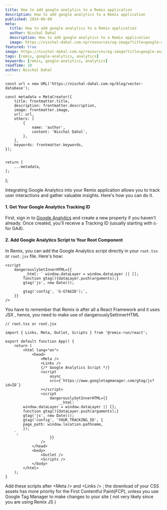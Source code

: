 ```yaml
---
title: How to add google analytics to a Remix application
description: How to add google analytics to a Remix application
published: 2024-08-09
meta:
  title: How to add google analytics to a Remix application
  author: Nischal Dahal
  description: How to add google analytics to a Remix application
  image: https://nischal-dahal.com.np/resources/og-image?title=google-analytics-in-remix&description=google-analytics
featured: true
image: https://nischal-dahal.com.np/resources/og-image?title=google-analytics-in-remix&description=google-analytics
tags: [remix, google-analytics, analytics]
keywords: [remix, google-analytics, analytics]
readTime: 10
author: Nischal Dahal
---
```




    const url = new URL('https://nischal-dahal.com.np/blog/vector-database');

    const metadata = MetaCreator({
    	title: frontmatter.title,
    	description: frontmatter.description,
    	image: frontmatter.image,
    	url: url,
    	others: [
    		{
    			name: 'author',
    			content: 'Nischal Dahal',
    		},
    	],
    	keywords: frontmatter.keywords,
    });


    return [
    	...metadata,
    ];

};


<PostHeading
	title={frontmatter.title}
	readingTime={frontmatter.readTime}
	tags={frontmatter.tags}
	keywords={frontmatter.keywords}
	date={frontmatter.published}
	author={frontmatter.author}
/>

Integrating Google Analytics into your Remix application allows you to track
user interactions and gather valuable insights. Here's how you can do it.

#### 1. Get Your Google Analytics Tracking ID

First, sign in to [Google Analytics](https://analytics.google.com/) and create a
new property if you haven't already. Once created, you'll receive a Tracking ID
(usually starting with `G-` for GA4).

#### 2. Add Google Analytics Script to Your Root Component

In Remix, you can add the Google Analytics script directly in your `root.tsx` or
`root.jsx` file. Here's how:

```tsx
<script
	dangerouslySetInnerHTML={{
		__html: ` window.dataLayer = window.dataLayer || [];
		function gtag(){dataLayer.push(arguments);}
		gtag('js', new Date());

		gtag('config', 'G-GTAGID');`,
	}}
/>
```

You have to remember that Remix is after all a React Framework and it uses JSX ,
hence, you need to make use of dangerouslySetInnerHTML

```tsx
// root.tsx or root.jsx

import { Links, Meta, Outlet, Scripts } from '@remix-run/react';

export default function App() {
	return (
		<html lang="en">
			<head>
				<Meta />
				<Links />
				{/* Google Analytics Script */}
				<script
					async
					src={`https://www.googletagmanager.com/gtag/js?id=ID`}
				></script>
				<script
					dangerouslySetInnerHTML={{
						__html: `
        window.dataLayer = window.dataLayer || [];
        function gtag(){dataLayer.push(arguments);}
        gtag('js', new Date());
        gtag('config', 'YOUR_TRACKING_ID', {
        page_path: window.location.pathname,
        });
    `,
					}}
				/>
			</head>
			<body>
				<Outlet />
				<Scripts />
			</body>
		</html>
	);
}
```

Add these scripts after \<Meta \/\> and \<Links /\> ; the download of your CSS
assets has more priority for the First Contentful Paint(FCP), unless you use
Google Tag Manager to make changes to your site ( not very likely since you are
using Remix JS )
